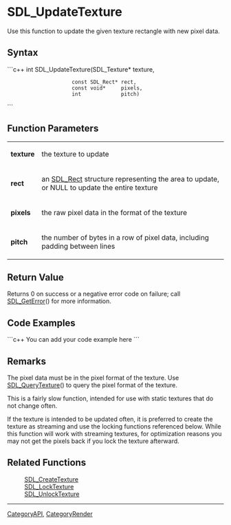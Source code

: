 <!-- pragma section-numbers off -->
<!-- pragma disable-camelcase -->

= SDL_UpdateTexture =
Use this function to update the given texture rectangle with new pixel data.


== Syntax ==
```c++
int SDL_UpdateTexture(SDL_Texture*    texture,
                      const SDL_Rect* rect,
                      const void*     pixels,
                      int             pitch)
```

== Function Parameters ==
{|
|'''texture'''
|the texture to update
|-
|'''rect'''
|an [[SDL_Rect]] structure representing the area to update, or NULL to update the entire texture
|-
|'''pixels'''
|the raw pixel data in the format of the texture
|-
|'''pitch'''
|the number of bytes in a row of pixel data, including padding between lines
|}

== Return Value ==
Returns 0 on success or a negative error code on failure; call [[SDL_GetError]]() for more information.

== Code Examples ==
```c++
You can add your code example here
```

== Remarks ==
The pixel data must be in the pixel format of the texture. Use [[SDL_QueryTexture]]() to query the pixel format of the texture.

This is a fairly slow function, intended for use with static textures that do not change often.

If the texture is intended to be updated often, it is preferred to create the texture as streaming and use the locking functions referenced below. While this function will work with streaming textures, for optimization reasons you may not get the pixels back if you lock the texture afterward.

== Related Functions ==
:[[SDL_CreateTexture]]
:[[SDL_LockTexture]]
:[[SDL_UnlockTexture]]

----
[[CategoryAPI]], [[CategoryRender]]
